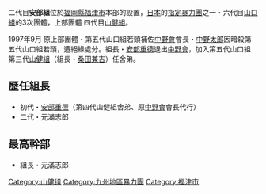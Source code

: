 {{Unreferenced|time=2016-07-23T03:27:53+00:00}}
二代目'''安部組'''位於[[福岡縣|福岡縣]][[福津市|福津市]]本部的設置，[[日本|日本]]的[[指定暴力團|指定暴力團]]之一・六代目[[山口組|山口組]]的3次團體，上部團體 四代目[[山健組|山健組]]。

1997年9月 原上部團體・第五代山口組若頭補佐[[中野會|中野會]]會長・[[中野太郎|中野太郎]]因暗殺第五代山口組若頭，遭絕緣處分。組長・[[安部重德|安部重德]]退出[[中野會|中野會]]，加入第五代山口組 第三代[[山健組|山健組]]（組長・[[桑田兼吉|桑田兼吉]]）任舍弟。

==歷任組長==
*初代・[[安部重德|安部重德]]（第四代山健組舍弟、原[[中野會|中野會]]會長代行）
*二代・元滿志郎 

==最高幹部==
*組長・元滿志郎 
{{DEFAULTSORT:Abe-gumi}}
[[Category:山健组|Category:山健组]]
[[Category:九州地區暴力團|Category:九州地區暴力團]]
[[Category:福津市|Category:福津市]]